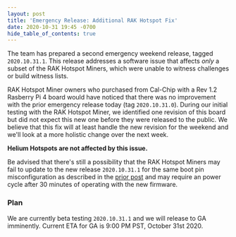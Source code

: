 ```yaml
---
layout: post
title: 'Emergency Release: Additional RAK Hotspot Fix'
date: 2020-10-31 19:45 -0700
hide_table_of_contents: true
---
```


The team has prepared a second emergency weekend release, tagged `2020.10.31.1`. This release
addresses a software issue that affects _only_ a subset of the RAK Hotspot Miners, which were unable
to witness challenges or build witness lists.

<!--truncate-->

RAK Hotspot Miner owners who purchased from Cal-Chip with a Rev 1.2 Rasberry Pi 4 board would have
noticed that there was no improvement with the prior emergency release today (tag `2020.10.31.0`).
During our initial testing with the RAK Hotspot Miner, we identified one revision of this board but
did not expect this new one before they were released to the public. We believe that this fix will
at least handle the new revision for the weekend and we'll look at a more holistic change over the
next week.

**Helium Hotspots are not affected by this issue.**

Be advised that there's still a possibility that the RAK Hotspot Miners may fail to update to the
new release `2020.10.31.1` for the same boot pin misconfiguration as described in the
[prior post](https://engineering.helium.comhttps://docs.helium.com/blog/2020/10/31/emergency-release-rak-hotspot-fix.html)
and may require an power cycle after 30 minutes of operating with the new firmware.

### Plan

We are currently beta testing `2020.10.31.1` and we will release to GA imminently. Current ETA for
GA is 9:00 PM PST, October 31st 2020.
